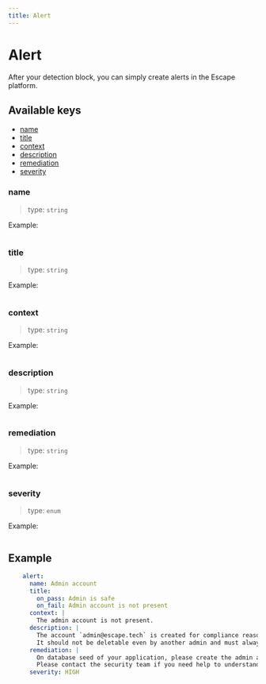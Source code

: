 ```yaml
---
title: Alert
---
```


# Alert

After your detection block, you can simply create alerts in the Escape platform.


## Available keys

- [name](#name)
- [title](#title)
- [context](#context)
- [description](#description)
- [remediation](#remediation)
- [severity](#severity)

### name
> type: `string`

Example:
```yaml
```

### title
> type: `string`

Example:
```yaml
```

### context
> type: `string`

Example:
```yaml
```

### description
> type: `string`

Example:
```yaml
```

### remediation
> type: `string`

Example:
```yaml
```

### severity
> type: `enum`

Example:
```yaml
```



## Example

```yaml
    alert:
      name: Admin account
      title:
        on_pass: Admin is safe
        on_fail: Admin account is not present
      context: |
        The admin account is not present.
      description: |
        The account `admin@escape.tech` is created for compliance reasons.
        It should not be deletable even by another admin and must always be present.
      remediation: |
        On database seed of your application, please create the admin account.
        Please contact the security team if you need help to understand why this is a problem.
      severity: HIGH
```


